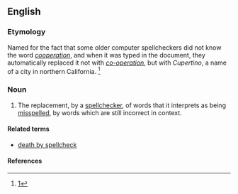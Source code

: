 ==English==
===Etymology===
Named for the fact that some older computer spellcheckers did not know the word ''[[cooperation]]'', and when it was typed in the document, they automatically replaced it not with ''[[co-operation]]'', but with ''Cupertino'', a name of a city in northern California. <ref>[http://blog.oup.com/2007/11/spellchecker/]</ref>
===Noun===
{{en-noun|head=Cupertino [[effect]]|-}}

# The replacement, by a [[spellchecker]], of words that it interprets as being [[misspell]]ed, by words which are still incorrect in context.

====Related terms====
* [[death by spellcheck]]

====References====
<references/>